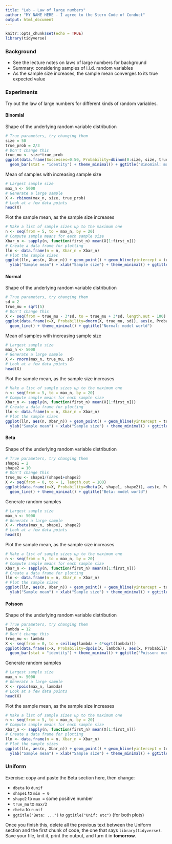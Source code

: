 ```yaml
---
title: "Lab - Law of large numbers"
author: "MY NAME HERE - I agree to the Stern Code of Conduct"
output: html_document
---
```


```r
knitr::opts_chunk$set(echo = TRUE)
library(tidyverse)
```

### Background

- See the lecture notes on laws of large numbers for background
- Summary: considering samples of i.i.d. random variables
- As the sample size increases, the sample mean converges to its true expected value

### Experiments

Try out the law of large numbers for different kinds of random variables.

#### Binomial

Shape of the underlying random variable distribution

```r
# True parameters, try changing them
size = 50
true_prob = 2/3
# Don't change this
true_mu <- size*true_prob
ggplot(data.frame(Successes=0:50, Probability=dbinom(0:size, size, true_prob)), aes(Successes, Probability)) + 
  geom_bar(stat = "identity") + theme_minimal() + ggtitle("Binomial: model world")
```

Mean of samples with increasing sample size

```r
# Largest sample size
max_n <- 5000
# Generate a large sample
X <- rbinom(max_n, size, true_prob) 
# Look at a few data points
head(X)
```

Plot the sample mean, as the sample size increases

```r
# Make a list of sample sizes up to the maximum one
n <- seq(from = 5, to = max_n, by = 20)
# Compute sample means for each sample size
Xbar_n <- sapply(n, function(first_n) mean(X[1:first_n]))
# Create a data frame for plotting
lln <- data.frame(n = n, Xbar_n = Xbar_n)
# Plot the sample sizes
ggplot(lln, aes(n, Xbar_n)) + geom_point() + geom_hline(yintercept = true_mu) +
  ylab("Sample mean") + xlab("Sample size") + theme_minimal() + ggtitle("Binomial: data world")
```

#### Normal

Shape of the underlying random variable distribution

```r
# True parameters, try changing them
sd = 2
true_mu = sqrt(5)
# Don't change this
X <- seq(from = true_mu - 3*sd, to = true_mu + 3*sd, length.out = 100)
ggplot(data.frame(x=X, Probability=dnorm(X, true_mu, sd)), aes(x, Probability)) + 
  geom_line() + theme_minimal() + ggtitle("Normal: model world")
```

Mean of samples with increasing sample size

```r
# Largest sample size
max_n <- 5000
# Generate a large sample
X <- rnorm(max_n, true_mu, sd) 
# Look at a few data points
head(X)
```

Plot the sample mean, as the sample size increases

```r
# Make a list of sample sizes up to the maximum one
n <- seq(from = 5, to = max_n, by = 20)
# Compute sample means for each sample size
Xbar_n <- sapply(n, function(first_n) mean(X[1:first_n]))
# Create a data frame for plotting
lln <- data.frame(n = n, Xbar_n = Xbar_n)
# Plot the sample sizes
ggplot(lln, aes(n, Xbar_n)) + geom_point() + geom_hline(yintercept = true_mu) +
  ylab("Sample mean") + xlab("Sample size") + theme_minimal() + ggtitle("Normal: data world")
```


#### Beta

Shape of the underlying random variable distribution

```r
# True parameters, try changing them
shape1 = 2
shape2 = 10
# Don't change this
true_mu <- shape1/(shape1+shape2)
X <- seq(from = 0, to = 1, length.out = 100)
ggplot(data.frame(x=X, Probability=dbeta(X, shape1, shape2)), aes(x, Probability)) + 
  geom_line() + theme_minimal() + ggtitle("Beta: model world")
```

Generate random samples

```r
# Largest sample size
max_n <- 5000
# Generate a large sample
X <- rbeta(max_n, shape1, shape2) 
# Look at a few data points
head(X)
```

Plot the sample mean, as the sample size increases

```r
# Make a list of sample sizes up to the maximum one
n <- seq(from = 5, to = max_n, by = 20)
# Compute sample means for each sample size
Xbar_n <- sapply(n, function(first_n) mean(X[1:first_n]))
# Create a data frame for plotting
lln <- data.frame(n = n, Xbar_n = Xbar_n)
# Plot the sample sizes
ggplot(lln, aes(n, Xbar_n)) + geom_point() + geom_hline(yintercept = true_mu) +
  ylab("Sample mean") + xlab("Sample size") + theme_minimal() + ggtitle("Beta: data world")
```


#### Poisson

Shape of the underlying random variable distribution

```r
# True parameters, try changing them
lambda = 12
# Don't change this
true_mu <- lambda
X <- seq(from = 0, to = ceiling(lambda + 4*sqrt(lambda)))
ggplot(data.frame(x=X, Probability=dpois(X, lambda)), aes(x, Probability)) + 
  geom_bar(stat = "identity") + theme_minimal() + ggtitle("Poisson: model world")
```

Generate random samples

```r
# Largest sample size
max_n <- 5000
# Generate a large sample
X <- rpois(max_n, lambda) 
# Look at a few data points
head(X)
```

Plot the sample mean, as the sample size increases

```r
# Make a list of sample sizes up to the maximum one
n <- seq(from = 5, to = max_n, by = 20)
# Compute sample means for each sample size
Xbar_n <- sapply(n, function(first_n) mean(X[1:first_n]))
# Create a data frame for plotting
lln <- data.frame(n = n, Xbar_n = Xbar_n)
# Plot the sample sizes
ggplot(lln, aes(n, Xbar_n)) + geom_point() + geom_hline(yintercept = true_mu) +
  ylab("Sample mean") + xlab("Sample size") + theme_minimal() + ggtitle("Poisson: data world")
```

### Uniform

Exercise: copy and paste the Beta section here, then change:

- `dbeta` to `dunif`
- `shape1` to `min = 0`
- `shape2` to `max = ` some positive number
- `true_mu` to `max/2`
- `rbeta` to `runif`
- `ggtitle("Beta: ...")` to `ggtitle("Unif: etc")` (for both plots)

Once you finish this, delete all the previous text between the Uniform section and the first chunk of code, the one that says `library(tidyverse)`. Save your file, knit it, print the output, and turn it in **tomorrow**.
